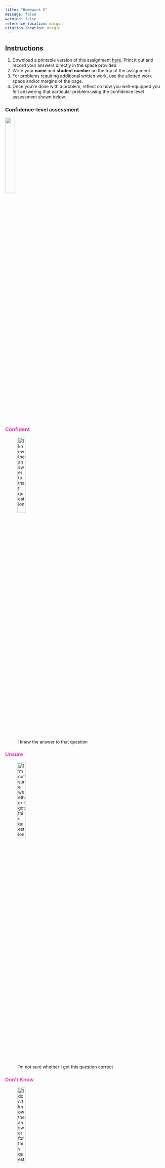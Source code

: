 ```yaml
---
title: "Homework 5"
message: false
warning: false
reference-location: margin
citation-location: margin
---
```


## Instructions 
(@) Download a printable version of this assignment [here](pdfs/homework5.pdf). Print it out and record your answers directly in the space provided.
(@) Write your **name** and **student number** on the top of the assignment. 
(@) For problems requiring additional written work, use the allotted work space and/or margins of the page. 
(@) Once you're done with a problem, reflect on how you well-equipped you felt answering that particular problem using the confidence level assessment shown below.\

::: {.panel-tabset}

### Confidence-level assessment

![](../images/confidence_level_assessment.png){fig-align="center" width="25%"}

### [Confident]{style="color: #e93cac"}

![I knew the answer to that question](../images/confidence_level_assessment1.png){fig-align="center" width="25%"}

### [Unsure]{style="color: #e93cac"}

![I’m not sure whether I got this question correct](../images/confidence_level_assessment2.png){fig-align="center" width="25%"}

### [Don't Know]{style="color: #e93cac"}

![I don’t know the answer for this question](../images/confidence_level_assessment3.png){fig-align="center" width="25%"}

:::

(@) Turn in your assignment in class on the due date. 

<br>

### Questions

#### Question 1

**Your boastful roommate claims that fans for the Seattle Seahawks (the city’s football team) are simply more intelligent than the average person. With your newly-developed statistical tools, you decide to put this hypothesis to the test. You know that the standard intelligence quotient (IQ) score has a population mean of 100 with a standard deviation of 15. You find that a random sample of 121 Seahawks fans has an average IQ score of 103. Use this evidence to test your roommate’s argument that Seahawks fans are more intelligent than the general population.**

::: {.column-margin}
![](../images/confidence_level_assessment.png)
:::

<br>

a. What is the null hypothesis for this test?
<br>
<br>
<br>
<br>
b. What is the alternative hypothesis for this test?
<br>
<br>
<br>
<br>
c. Is this a one-sided or two-sided test? How do you know?
<br>
<br>
<br>
<br>
<br>
<br>
<br>
<br>
d. Will you use a z-test or a t-test in this situation? Why?
<br>
<br>
<br>
<br>
<br>
<br>
<br>
<br>
e. What is the critical value of the test statistic?
<br>
<br>
<br>
<br>
f. What is the value of the test statistic calculated from the sample results?
<br>
<br>
<br>
<br>
g. What decision about the null hypothesis does your test lead to?
<br>
<br>
<br>
<br>
h. What does this indicate about the intelligence of Seahawks fans relative to the average person?
<br>
<br>
<br>
<br>
i. Would your decision be different if you used an alpha level of .01? Explain.
<br>
<br>
<br>
<br>
<br>
<br>
<br>
<br>

#### Question 2

**Through careful genetic engineering, you have produced what you call the Super Tree – a tree that can absorb extraordinary amounts of carbon dioxide (CO2), thereby helping to slow the process of global warming. Past research has shown that a regular tree absorbs 48 pounds of (CO2) per year but you find that in a random sample of 36 of your own trees, the average amount of CO2 absorbed is 54.3 pounds with a standard deviation of 18. Using an alpha level of .05, test the hypothesis that the average CO2 absorption in your population of Super Trees is better than the typical tree.**

::: {.column-margin}
![](../images/confidence_level_assessment.png)
:::

a. What is the null hypothesis for this test?
<br>
<br>
<br>
<br>
b. What is the alternative hypothesis for this test?
<br>
<br>
<br>
<br>
c. Is this a one-sided or two-sided test? How do you know?
<br>
<br>
<br>
<br>
<br>
<br>
<br>
<br>
d. Will you use a z-test or a t-test in this situation? Why?
<br>
<br>
<br>
<br>
<br>
<br>
<br>
<br>
e. What is the critical value of the test statistic?<br>
<br>
<br>
<br>
<br>
f. What is the value of the test statistic calculated from the sample results?
<br>
<br>
<br>
<br>
g. What decision about the null hypothesis does your test lead to?
<br>
<br>
<br>
<br>
h. What does this indicate about the CO2 absorption of your Super Trees?
<br>
<br>
<br>
<br>
i. Would your decision be different if you used an alpha level of .01? Explain.
<br>
<br>
<br>
<br>
<br>
<br>
<br>
<br>

#### Question 3

**A criminologist is interested in whether there was any disparity in sentencing based on the race of the defendant. She selected a random sample of 18 burglary convictions and recorded the prison terms given to the 10 white defendants and the 8 black defendants sampled. The sentence lengths (in years) for individuals in the two groups are shown below. Using these data and a .05 alpha level, test the null hypothesis that whites and blacks convicted of burglary in this jurisdiction do not differ with respect to prison sentence length.**

::: {.column-margin}
![](../images/confidence_level_assessment.png)
:::

{{< pagebreak >}}

| White defendants | Black defendants | 
|:--------:|:------:|
| 3 | 4 | 
| 5 | 8 | 
| 4 | 7 |
| 7 | 3 |
| 4 | 5 | 
| 5 | 4 |
| 6 | 5 |
| 4 | 4 |
| 3 |  | 
| 4 |  | 

: {tbl-colwidths="[50, 50]"}

<br>
<br>

a. What is the null hypothesis for this test?
<br>
<br>
<br>
<br>
b. What is the alternative hypothesis for this test?
<br>
<br>
<br>
<br>

c. Is this a one-sided or two-sided test? How do you know?
<br>
<br>
<br>
<br>
d. Will you use a z-test or a t-test in this situation? Why?
<br>
<br>
<br>
<br>
<br>
<br>
<br>
<br>
e. What is the critical value of the test statistic?
<br>
<br>
<br>
<br>
f. What is the value of the test statistic calculated from the sample results?
<br>
<br>
<br>
<br>
g. What decision about the null hypothesis does your test lead to?
<br>
<br>
<br>
<br>
h. Is the observed racial difference in sentence length statistically significant? Explain.
<br>
<br>
<br>
<br>
<br>
<br>
<br>
<br>
i. Would your decision be different if you used an alpha level of .01? Explain.
<br>
<br>
<br>
<br>
<br>
<br>
<br>
<br>
j. If you increased the size of your sample by five times so that you had 50 white defendants and 40 black defendants, but the group means and variances remained the same, would you reach the same conclusion about the statistical significance of the racial difference in sentencing? Report the numbers used to make your decision.
<br>
<br>
<br>
<br>
<br>
<br>
<br>
<br>